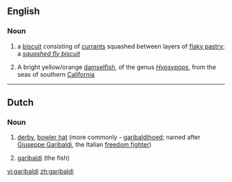 {{also|Garibaldi}}
==English==

===Noun===
{{wikipedia|Garibaldi biscuit}}
{{en-noun}}

# {{British}} a [[biscuit]] consisting of [[currant]]s squashed between layers of [[flaky pastry]]; a ''[[squashed fly biscuit]]''
# A bright yellow/orange [[damselfish]], of the genus ''[[Hypsypops]]'', from the seas of southern [[California]]

----
==Dutch==
===Noun===
{{nl-noun|*|*}}
# [[derby]], [[bowler hat]] (more commonly - [[garibaldihoed]]; named after [[w:Giuseppe Garibaldi|Giuseppe Garibaldi]], the Italian [[vrijheidsstrijder|freedom fighter]])
# {{zoology}} [[garibaldi#English|garibaldi]] (the fish)


[[vi:garibaldi]]
[[zh:garibaldi]]